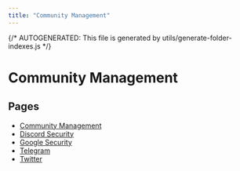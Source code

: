 ```yaml
---
title: "Community Management"
---
```


{/* AUTOGENERATED: This file is generated by utils/generate-folder-indexes.js */}

# Community Management

## Pages

- [Community Management](/community-management/overview)
- [Discord Security](/community-management/discord)
- [Google Security](/community-management/google)
- [Telegram](/community-management/telegram)
- [Twitter](/community-management/twitter)
